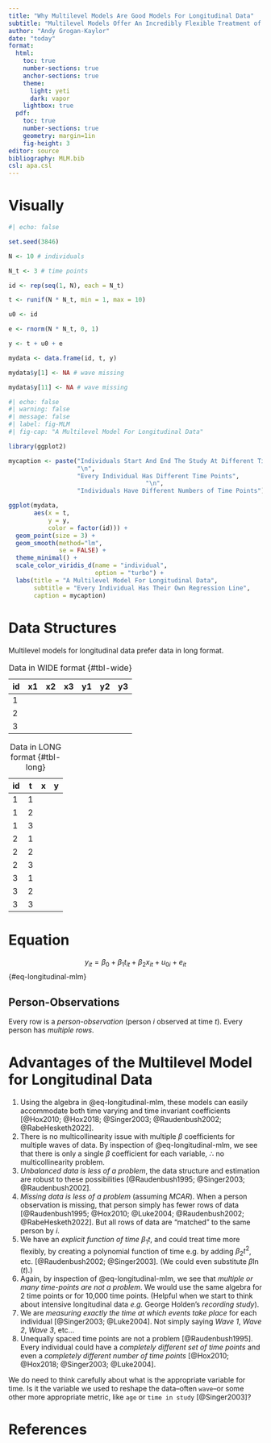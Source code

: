 ```yaml
---
title: "Why Multilevel Models Are Good Models For Longitudinal Data"
subtitle: "Multilevel Models Offer An Incredibly Flexible Treatment of Time and Time Varying Processes and Covariates"
author: "Andy Grogan-Kaylor"
date: "today"
format:
  html:
    toc: true
    number-sections: true
    anchor-sections: true
    theme:
      light: yeti
      dark: vapor
    lightbox: true
  pdf:
    toc: true
    number-sections: true
    geometry: margin=1in
    fig-height: 3
editor: source
bibliography: MLM.bib
csl: apa.csl
---
```


# Visually

```r
#| echo: false

set.seed(3846)

N <- 10 # individuals

N_t <- 3 # time points

id <- rep(seq(1, N), each = N_t)

t <- runif(N * N_t, min = 1, max = 10)

u0 <- id

e <- rnorm(N * N_t, 0, 1)

y <- t + u0 + e

mydata <- data.frame(id, t, y)

mydata$y[1] <- NA # wave missing

mydata$y[11] <- NA # wave missing

```

```r
#| echo: false
#| warning: false
#| message: false
#| label: fig-MLM
#| fig-cap: "A Multilevel Model For Longitudinal Data"

library(ggplot2)

mycaption <- paste("Individuals Start And End The Study At Different Times", 
                   "\n",
                   "Every Individual Has Different Time Points",
                                      "\n",
                   "Individuals Have Different Numbers of Time Points")

ggplot(mydata,
       aes(x = t,
           y = y, 
           color = factor(id))) +
  geom_point(size = 3) +
  geom_smooth(method="lm",
              se = FALSE) +
  theme_minimal() +
  scale_color_viridis_d(name = "individual",
                        option = "turbo") +
  labs(title = "A Multilevel Model For Longitudinal Data",
       subtitle = "Every Individual Has Their Own Regression Line", 
       caption = mycaption)

```

# Data Structures

Multilevel models for longitudinal data prefer data in long format.

| id  | x1  | x2  | x3 | y1 | y2 | y3 |
|-----|-----|-----|----|----|----|----|
| 1   |     |     |    |    |    |    |
| 2   |     |     |    |    |    |    |
| 3   |     |     |    |    |    |    |

: Data in WIDE format {#tbl-wide}

| id  | t   | x   |  y  |
|-----|-----|-----|-----|
| 1   | 1   |     |     |
| 1   | 2   |     |     |
| 1   | 3   |     |     |
| 2   | 1   |     |     |
| 2   | 2   |     |     |
| 2   | 3   |     |     |
| 3   | 1   |     |     |
| 3   | 2   |     |     |
| 3   | 3   |     |     |

: Data in LONG format {#tbl-long}

# Equation

$$y_{it} = \beta_0 + \beta_1 t_{it} + \beta_2 x_{it} + u_{0i} + e_{it}$$ {#eq-longitudinal-mlm}

::: {.callout-tip}
## Person-Observations

Every row is a *person-observation* (person *i* observed at time *t*). Every person has *multiple rows*.
:::

# Advantages of the Multilevel Model for Longitudinal Data

1. Using the algebra in @eq-longitudinal-mlm, these models can easily accommodate both time varying and time invariant coefficients [@Hox2010; @Hox2018; @Singer2003; @Raudenbush2002; @RabeHesketh2022].
2. There is no multicollinearity issue with multiple $\beta$ coefficients for multiple waves of data. By inspection of @eq-longitudinal-mlm, we see that there is only a single $\beta$ coefficient for each variable, $\therefore$ no multicollinearity problem.
3. *Unbalanced data is less of a problem*, the data structure and estimation are robust to these possibilities [@Raudenbush1995; @Singer2003; @Raudenbush2002].
4. *Missing data is less of a problem *(assuming *MCAR*). When a person observation is missing, that person simply has fewer rows of data [@Raudenbush1995; @Hox2010; @Luke2004; @Raudenbush2002; @RabeHesketh2022]. But all rows of data are "matched" to the same person by $i$.
5.  We have an *explicit function of time* $\beta_1 t$, and could treat time more flexibly, by creating a polynomial function of time e.g. by adding $\beta_2 t^2$, etc. [@Raudenbush2002; @Singer2003]. (We could even substitute $\beta \ln(t)$.)
6.  Again, by inspection of @eq-longitudinal-mlm, we see that *multiple or many time-points are not a problem*. We would use the same algebra for 2 time points or for 10,000 time points. (Helpful when we start to think about intensive longitudinal data *e.g.* George Holden's *recording study*).
7.  We are *measuring exactly the time at which events take place* for each individual [@Singer2003; @Luke2004]. Not simply saying *Wave 1*, *Wave 2*, *Wave 3*, etc...
8.  Unequally spaced time points are not a problem [@Raudenbush1995]. Every individual could have a *completely different set of time points* and even a *completely different number of time points* [@Hox2010; @Hox2018; @Singer2003; @Luke2004]. 

::: {.callout-caution}
We do need to think carefully about what is the appropriate variable for time. Is it the variable we used to reshape the data--often `wave`--or some other more appropriate metric, like `age` or `time in study` [@Singer2003]?
:::

# References



